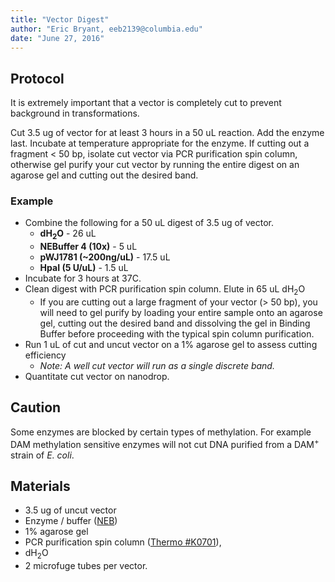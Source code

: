 ```yaml
---
title: "Vector Digest"
author: "Eric Bryant, eeb2139@columbia.edu"
date: "June 27, 2016"
---
```


## Protocol

It is extremely important that a vector is completely cut to prevent background in transformations.

Cut 3.5 ug of vector for at least 3 hours in a 50 uL reaction. Add the enzyme last. Incubate at temperature appropriate for the enzyme. If cutting out a fragment < 50 bp, isolate cut vector via PCR purification spin column, otherwise gel purify your cut vector by running the entire digest on an agarose gel and cutting out the desired band.

### Example

- Combine the following for a 50 uL digest of 3.5 ug of vector.
    - **dH~2~O** - 26 uL
    - **NEBuffer 4 (10x)** - 5 uL
    - **pWJ1781 (~200ng/uL)** - 17.5 uL
    - **HpaI (5 U/uL)** - 1.5 uL 
- Incubate for 3 hours at 37C.
- Clean digest with PCR purification spin column. Elute in 65 uL dH~2~O
    - If you are cutting out a large fragment of your vector (> 50 bp), you will need to gel purify by loading your entire sample onto an agarose gel, cutting out the desired band and dissolving the gel in Binding Buffer before proceeding with the typical spin column purification.
- Run 1 uL of cut and uncut vector on a 1% agarose gel to assess cutting efficiency
    - *Note: A well cut vector will run as a single discrete band.*
- Quantitate cut vector on nanodrop.

## Caution

Some enzymes are blocked by certain types of methylation. For example DAM methylation sensitive enzymes will not cut DNA purified from a DAM^+^ strain of *E. coli*.

## Materials

- 3.5 ug of uncut vector
- Enzyme / buffer ([NEB])
- 1% agarose gel
- PCR purification spin column ([Thermo #K0701]), 
- dH~2~O
- 2 microfuge tubes per vector.

[Thermo #K0701]: https://www.thermofisher.com/order/catalog/product/K0701
[NEB]: https://www.neb.com/products/restriction-endonucleases/restriction-endonucleases
